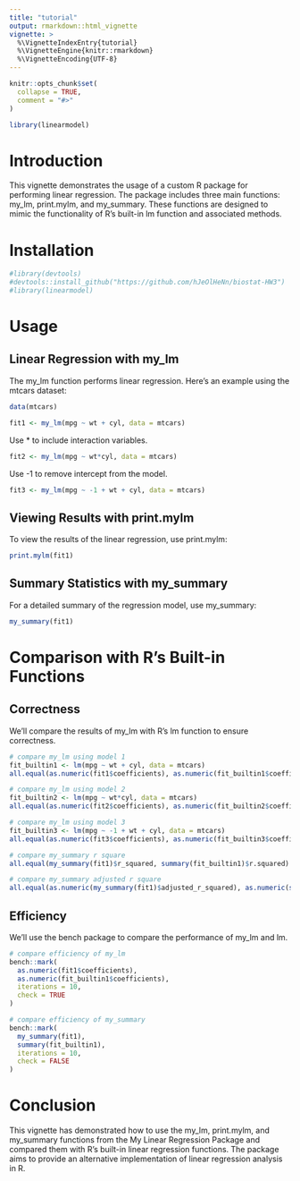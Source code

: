 ```yaml
---
title: "tutorial"
output: rmarkdown::html_vignette
vignette: >
  %\VignetteIndexEntry{tutorial}
  %\VignetteEngine{knitr::rmarkdown}
  %\VignetteEncoding{UTF-8}
---
```


```r
knitr::opts_chunk$set(
  collapse = TRUE,
  comment = "#>"
)
```

```r
library(linearmodel)
```

# Introduction

This vignette demonstrates the usage of a custom R package for performing linear regression. The package includes three main functions: my_lm, print.mylm, and my_summary. These functions are designed to mimic the functionality of R's built-in lm function and associated methods.

# Installation

```r
#library(devtools)
#devtools::install_github("https://github.com/hJeOlHeNn/biostat-HW3")
#library(linearmodel)
```

# Usage

## Linear Regression with my_lm

The my_lm function performs linear regression. Here's an example using the mtcars dataset:

```r
data(mtcars)

fit1 <- my_lm(mpg ~ wt + cyl, data = mtcars)
```

Use * to include interaction variables.

```r
fit2 <- my_lm(mpg ~ wt*cyl, data = mtcars)
```

Use -1 to remove intercept from the model.

```r
fit3 <- my_lm(mpg ~ -1 + wt + cyl, data = mtcars)
```

## Viewing Results with print.mylm

To view the results of the linear regression, use print.mylm:

```r
print.mylm(fit1)
```

## Summary Statistics with my_summary

For a detailed summary of the regression model, use my_summary:

```r
my_summary(fit1)
```

# Comparison with R's Built-in Functions

## Correctness

We'll compare the results of my_lm with R's lm function to ensure correctness.

```r
# compare my_lm using model 1
fit_builtin1 <- lm(mpg ~ wt + cyl, data = mtcars)
all.equal(as.numeric(fit1$coefficients), as.numeric(fit_builtin1$coefficients))

# compare my_lm using model 2
fit_builtin2 <- lm(mpg ~ wt*cyl, data = mtcars)
all.equal(as.numeric(fit2$coefficients), as.numeric(fit_builtin2$coefficients))

# compare my_lm using model 3
fit_builtin3 <- lm(mpg ~ -1 + wt + cyl, data = mtcars)
all.equal(as.numeric(fit3$coefficients), as.numeric(fit_builtin3$coefficients))

# compare my_summary r square
all.equal(my_summary(fit1)$r_squared, summary(fit_builtin1)$r.squared)

# compare my_summary adjusted r square
all.equal(as.numeric(my_summary(fit1)$adjusted_r_squared), as.numeric(summary(fit_builtin1)$adj.r.squared))
```

## Efficiency

We'll use the bench package to compare the performance of my_lm and lm.

```r
# compare efficiency of my_lm
bench::mark(
  as.numeric(fit1$coefficients),
  as.numeric(fit_builtin1$coefficients),
  iterations = 10,
  check = TRUE
)

# compare efficiency of my_summary
bench::mark(
  my_summary(fit1),
  summary(fit_builtin1),
  iterations = 10,
  check = FALSE
)
```

# Conclusion

This vignette has demonstrated how to use the my_lm, print.mylm, and my_summary functions from the My Linear Regression Package and compared them with R's built-in linear regression functions. The package aims to provide an alternative implementation of linear regression analysis in R.
